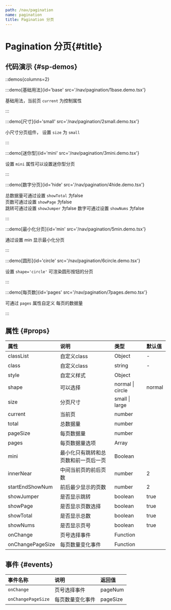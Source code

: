 ```yaml
---
path: /nav/pagination
name: pagination
title: Pagination 分页
---
```



<div class="sys-ctx-main-left">

# Pagination 分页\{#title\}

## 代码演示 \{#sp-demos\}

::demos{columns=2}

:::demo[基础用法]{id='base' src='/nav/pagination/1base.demo.tsx'}

基础用法，当前页 `current` 为控制属性

:::


:::demo[尺寸]{id='small' src='/nav/pagination/2small.demo.tsx'}

小尺寸分页组件， 设置 `size` 为 `small`

:::


:::demo[迷你型]{id='mini' src='/nav/pagination/3mini.demo.tsx'}

设置 `mini` 属性可以设置迷你型分页

:::


:::demo[数字分页]{id='hide' src='/nav/pagination/4hide.demo.tsx'}

总数据量可通过设置 `showTotal` 为false \
页数可通过设置 `showPage` 为false \
跳转可通过设置 `showJumper` 为false
数字可通过设置 `showNums` 为false

:::


:::demo[最小化分页]{id='min' src='/nav/pagination/5min.demo.tsx'}

通过设置 min 显示最小化分页

:::


:::demo[圆形]{id='circle' src='/nav/pagination/6circle.demo.tsx'}

设置 `shape='circle'` 可渲染圆形按钮的分页

:::


:::demo[每页数]{id='pages' src='/nav/pagination/7pages.demo.tsx'}

可通过 `pages` 属性自定义 每页的数据量

:::




## 属性 \{#props\}

| 属性 | 说明 | 类型 | 默认值 |
| :--- | :---- | :--- | :--- |
|classList|自定义class|Object|-|
|class|自定义class|string|-|
|style|自定义样式|Object||
|shape|可以选择|normal &#124; circle|normal|
|size|分页尺寸|small &#124; large||
|current|当前页|number||
|total|总数据量|number||
|pageSize|每页数据量|number||
|pages|每页数据量选项|Array||
|mini|最小化只有跳转和总页数和前一页后一页|Boolean||
|innerNear|中间当前页的前后页数|number|2|
|startEndShowNum|前后最少显示的页数|number|2|
|showJumper|是否显示跳转|boolean|true|
|showPage|是否显示页数选择|boolean|true|
|showTotal|是否显示总数|boolean|true|
|showNums|是否显示页号|boolean|true|
|onChange|页号选择事件|Function||
|onChangePageSize|每页数量变化事件|Function||


## 事件 \{#events\}

| 事件名称 | 说明 | 返回值|
| :--- | :---- | :--- |
|`onChange`|页号选择事件|pageNum|
|`onChangePageSize`|每页数量变化事件|pageSize|


</div>

